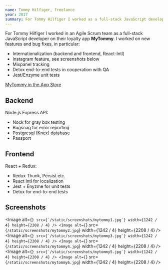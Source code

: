 ```yaml
---
name: Tommy Hilfiger, freelance
year: 2017
summary: For Tommy Hilfiger I worked as a full-stack JavaScript developer on their loyalty app MyTommy. The app is built in React Native for both iPhone and Android, with a restful Node/Express API on the backend.
---
```


For Tommy Hilfiger I worked in an Agile Scrum team as a full-stack
JavaScript developer on their loyalty app **MyTommy**. I worked on
new features and bug fixes, in particular:

- Internationalization (backend and frontend, React-Intl)
- Instagram feature, see screenshots below
- Mixpanel tracking
- Detox end-to-end tests in cooperation with QA
- Jest/Enzyme unit tests

[MyTommy in the App Store](https://itunes.apple.com/nl/app/mytommy/id1272118764?l=en&mt=8)

## Backend

Node.js Express API:

- Nock for gray box testing
- Bugsnag for error reporting
- Postgresql (Knex) database
- Passport

## Frontend

React + Redux:

- Redux Thunk, Persist etc.
- React Intl for localization
- Jest + Enyzme for unit tests
- Detox for end-to-end tests

## Screenshots

<Image
  alt={``}
  src={`/static/screenshots/mytommy1.jpg`}
  width={1242 / 4}
  height={2208 / 4}
/>
<Image
  alt={``}
  src={`/static/screenshots/mytommy2.jpg`}
  width={1242 / 4}
  height={2208 / 4}
/>
<Image
  alt={``}
  src={`/static/screenshots/mytommy3.jpg`}
  width={1242 / 4}
  height={2208 / 4}
/>
<Image
  alt={``}
  src={`/static/screenshots/mytommy4.jpg`}
  width={1242 / 4}
  height={2208 / 4}
/>
<Image
  alt={``}
  src={`/static/screenshots/mytommy5.jpg`}
  width={1242 / 4}
  height={2208 / 4}
/>
<Image
  alt={``}
  src={`/static/screenshots/mytommy6.jpg`}
  width={1242 / 4}
  height={2208 / 4}
/>
